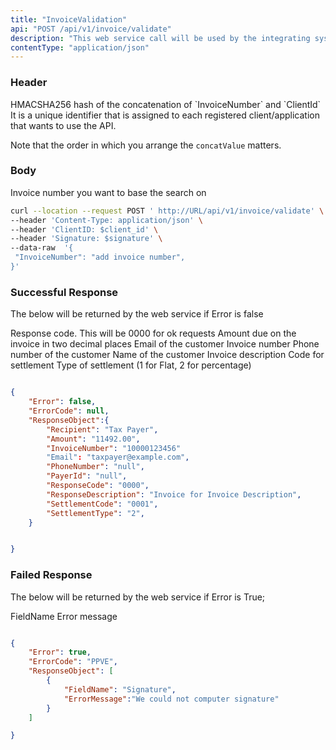```yaml
---
title: "InvoiceValidation"
api: "POST /api/v1/invoice/validate"
description: "This web service call will be used by the integrating system to validate the status of an invoice in CBS"
contentType: "application/json"
---
```

### Header 

<ParamField header="signature" type="string" required>
HMACSHA256 hash of the concatenation of `InvoiceNumber` and `ClientId`
</ParamField>

<ParamField header="secret_key" type="string" required>
It is a unique identifier that is assigned to each registered client/application that wants to use the API.
</ParamField>

 <Warning>Note that the order in which you arrange the `concatValue` matters. </Warning>

### Body 

<ParamField body="InvoiceNumber" type="string" required>
 Invoice number you want to base the search on 
</ParamField>


<RequestExample>


```bash Example Request
curl --location --request POST ' http://URL/api/v1/invoice/validate' \
--header 'Content-Type: application/json' \
--header 'ClientID: $client_id' \
--header 'Signature: $signature' \
--data-raw  '{
 "InvoiceNumber": "add invoice number", 
}'

```


</RequestExample>


### Successful Response

The below will be returned by the web service if Error is false 

<ResponseField name="ResponseCode" type="string" required>
 Response code. This will be 0000 for ok requests  
</ResponseField>

<ResponseField name="Amount" type="Decimal" required>
 Amount due on the invoice in two decimal places   
</ResponseField>

<ResponseField name="Email" type="string" required>
 Email of the customer   
</ResponseField>


<ResponseField name="InvoiceNumber" type="string" required>
 Invoice number  
</ResponseField>

<ResponseField name="PhoneNumber" type="string" required>
 Phone number of the customer   
</ResponseField>

<ResponseField name="Recipient" type="string" required>
 Name of the customer   
</ResponseField>

<ResponseField name="ResponseDescription" type="string" required>
 Invoice description
</ResponseField>

<ResponseField name="SettlementCode" type="string" required>
 Code for settlement   
</ResponseField>

<ResponseField name="SettlementType" type="string">
 Type of settlement (1 for Flat, 2 for percentage) 
</ResponseField>

<ResponseExample>

```json ResponseExample

{
    "Error": false, 
    "ErrorCode": null,
    "ResponseObject":{
        "Recipient": "Tax Payer", 
        "Amount": "11492.00",
        "InvoiceNumber": "10000123456"
        "Email": "taxpayer@example.com", 
        "PhoneNumber": "null", 
        "PayerId": "null", 
        "ResponseCode": "0000",
        "ResponseDescription": "Invoice for Invoice Description", 
        "SettlementCode": "0001", 
        "SettlementType": "2",
    } 


}

```
</ResponseExample>


### Failed Response 

The below will be returned by the web service if Error is True;

<ResponseField name="FieldName" type="string" required>
  FieldName
</ResponseField>

<ResponseField name="ErrorMessage" type="string" required>
  Error message
</ResponseField>


<ResponseExample>

```json Failed Response 

{
    "Error": true, 
    "ErrorCode": "PPVE",
    "ResponseObject": [
        {
            "FieldName": "Signature",
            "ErrorMessage":"We could not computer signature"
        }
    ]

}


```

</ResponseExample>